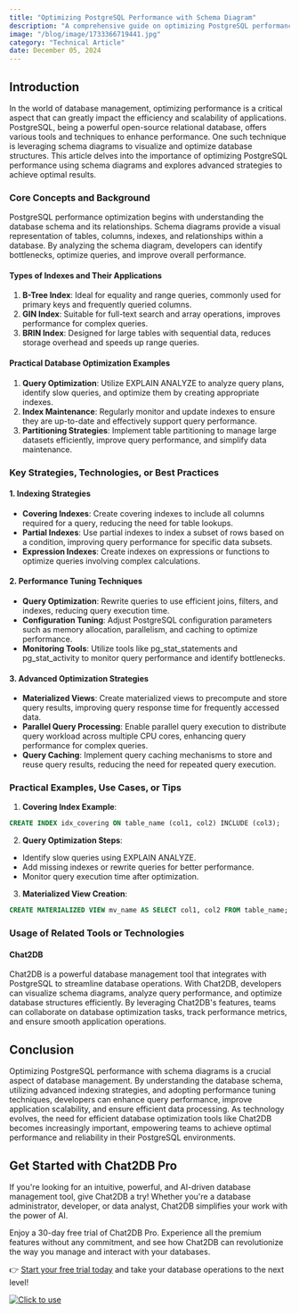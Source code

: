 ```yaml
---
title: "Optimizing PostgreSQL Performance with Schema Diagram"
description: "A comprehensive guide on optimizing PostgreSQL performance using schema diagrams and advanced techniques."
image: "/blog/image/1733366719441.jpg"
category: "Technical Article"
date: December 05, 2024
---
```


## Introduction

In the world of database management, optimizing performance is a critical aspect that can greatly impact the efficiency and scalability of applications. PostgreSQL, being a powerful open-source relational database, offers various tools and techniques to enhance performance. One such technique is leveraging schema diagrams to visualize and optimize database structures. This article delves into the importance of optimizing PostgreSQL performance using schema diagrams and explores advanced strategies to achieve optimal results.

### Core Concepts and Background

PostgreSQL performance optimization begins with understanding the database schema and its relationships. Schema diagrams provide a visual representation of tables, columns, indexes, and relationships within a database. By analyzing the schema diagram, developers can identify bottlenecks, optimize queries, and improve overall performance.

#### Types of Indexes and Their Applications

1. **B-Tree Index**: Ideal for equality and range queries, commonly used for primary keys and frequently queried columns.
2. **GIN Index**: Suitable for full-text search and array operations, improves performance for complex queries.
3. **BRIN Index**: Designed for large tables with sequential data, reduces storage overhead and speeds up range queries.

#### Practical Database Optimization Examples

1. **Query Optimization**: Utilize EXPLAIN ANALYZE to analyze query plans, identify slow queries, and optimize them by creating appropriate indexes.
2. **Index Maintenance**: Regularly monitor and update indexes to ensure they are up-to-date and effectively support query performance.
3. **Partitioning Strategies**: Implement table partitioning to manage large datasets efficiently, improve query performance, and simplify data maintenance.

### Key Strategies, Technologies, or Best Practices

#### 1. Indexing Strategies

- **Covering Indexes**: Create covering indexes to include all columns required for a query, reducing the need for table lookups.
- **Partial Indexes**: Use partial indexes to index a subset of rows based on a condition, improving query performance for specific data subsets.
- **Expression Indexes**: Create indexes on expressions or functions to optimize queries involving complex calculations.

#### 2. Performance Tuning Techniques

- **Query Optimization**: Rewrite queries to use efficient joins, filters, and indexes, reducing query execution time.
- **Configuration Tuning**: Adjust PostgreSQL configuration parameters such as memory allocation, parallelism, and caching to optimize performance.
- **Monitoring Tools**: Utilize tools like pg_stat_statements and pg_stat_activity to monitor query performance and identify bottlenecks.

#### 3. Advanced Optimization Strategies

- **Materialized Views**: Create materialized views to precompute and store query results, improving query response time for frequently accessed data.
- **Parallel Query Processing**: Enable parallel query execution to distribute query workload across multiple CPU cores, enhancing query performance for complex queries.
- **Query Caching**: Implement query caching mechanisms to store and reuse query results, reducing the need for repeated query execution.

### Practical Examples, Use Cases, or Tips

1. **Covering Index Example**:

```sql
CREATE INDEX idx_covering ON table_name (col1, col2) INCLUDE (col3);
```

2. **Query Optimization Steps**:

- Identify slow queries using EXPLAIN ANALYZE.
- Add missing indexes or rewrite queries for better performance.
- Monitor query execution time after optimization.

3. **Materialized View Creation**:

```sql
CREATE MATERIALIZED VIEW mv_name AS SELECT col1, col2 FROM table_name;
```

### Usage of Related Tools or Technologies

#### Chat2DB

Chat2DB is a powerful database management tool that integrates with PostgreSQL to streamline database operations. With Chat2DB, developers can visualize schema diagrams, analyze query performance, and optimize database structures efficiently. By leveraging Chat2DB's features, teams can collaborate on database optimization tasks, track performance metrics, and ensure smooth application operations.

## Conclusion

Optimizing PostgreSQL performance with schema diagrams is a crucial aspect of database management. By understanding the database schema, utilizing advanced indexing strategies, and adopting performance tuning techniques, developers can enhance query performance, improve application scalability, and ensure efficient data processing. As technology evolves, the need for efficient database optimization tools like Chat2DB becomes increasingly important, empowering teams to achieve optimal performance and reliability in their PostgreSQL environments.

## Get Started with Chat2DB Pro

If you're looking for an intuitive, powerful, and AI-driven database management tool, give Chat2DB a try! Whether you're a database administrator, developer, or data analyst, Chat2DB simplifies your work with the power of AI.

Enjoy a 30-day free trial of Chat2DB Pro. Experience all the premium features without any commitment, and see how Chat2DB can revolutionize the way you manage and interact with your databases.

👉 [Start your free trial today](https://chat2db.ai/pricing) and take your database operations to the next level!


[![Click to use](/image/blog/bg/chat2db.jpg)](https://app.chat2db-ai.com/)
